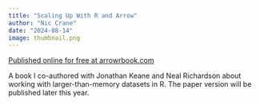 ```yaml
---
title: "Scaling Up With R and Arrow"
author: "Nic Crane"
date: "2024-08-14"
image: thumbnail.png
---
```

  
[Published online for free at arrowrbook.com](www.arrowrbook.com)

A book I co-authored with Jonathan Keane and Neal Richardson about working with larger-than-memory datasets in R. The paper version will be published later this year.

